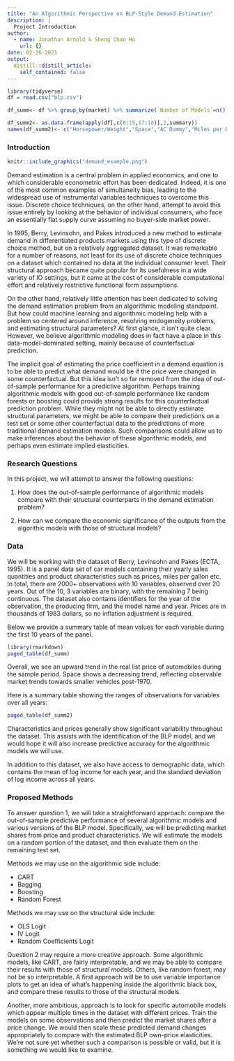 ```yaml
---
title: "An Algorithmic Perspective on BLP-Style Demand Estimation"
description: |
  Project Introduction
author:
  - name: Jonathan Arnold & Sheng Chao Ho
    url: {}
date: 02-26-2021
output:
  distill::distill_article:
    self_contained: false
---
```


```r
library(tidyverse)
df = read.csv("blp.csv")

df_summ<- df %>% group_by(market) %>% summarize(`Number of Models`=n(),`Horsepower/Weight`=mean(hpwt),`Space`=mean(space),`AC Dummy`=mean(air),`Miles per Dollar`=mean(mpd),`Miles per Gallon`=mean(mpg),`Price, Thousands of 1983 Dollars`=mean(price),`Quantity`=mean(quantity),`Produced in Japan`=mean(japan),`Produced in Europe`=mean(euro)) %>% ungroup

df_summ2<- as.data.frame(apply(df[,c(8:15,17:18)],2,summary))
names(df_summ2)<- c("Horsepower/Weight","Space","AC Dummy","Miles per Dollar","Price","Miles per Gallon","Quantity","Market Share","Produced in Japan","Produced in Europe")
```

### Introduction

```r
knitr::include_graphics("demand_example.png")
```

Demand estimation is a central problem in applied economics, and one to which considerable econometric effort has been dedicated. Indeed, it is one of the most common examples of simultaneity bias, leading to the widespread use of instrumental variables techniques to overcome this issue. Discrete choice techniques, on the other hand, attempt to avoid this issue entirely by looking at the behavior of individual consumers, who face an essentially flat supply curve assuming no buyer-side market power.

In 1995, Berry, Levinsohn, and Pakes introduced a new method to estimate demand in differentiated products markets using this type of discrete choice method, but on a relatively aggregated dataset. It was remarkable for a number of reasons, not least for its use of discrete choice techniques on a dataset which contained no data at the individual consumer level. Their structural approach became quite popular for its usefulness in a wide variety of IO settings, but it came at the cost of considerable computational effort and relatively restrictive functional form assumptions.

On the other hand, relatively little attention has been dedicated to solving the demand estimation problem from an algorithmic modeling standpoint. But how could machine learning and algorithmic modeling help with a problem so centered around inference, resolving endogeneity problems, and estimating structural parameters? At first glance, it isn't quite clear. However, we believe algorithmic modeling does in fact have a place in this data-model-dominated setting, mainly because of counterfactual prediction. 

The implicit goal of estimating the price coefficient in a demand equation is to be able to predict what demand would be if the price were changed in some counterfactual. But this idea isn't so far removed from the idea of out-of-sample performance for a predictive algorithm. Perhaps training algorithmic models with good out-of-sample performance like random forests or boosting could provide strong results for this counterfactual prediction problem. While they might not be able to directly estimate structural parameters, we might be able to compare their predictions on a test set or some other counterfactual data to the predictions of more traditional demand estimation models. Such comparisons could allow us to make inferences about the behavior of these algorithmic models, and perhaps even estimate implied elasticities.

### Research Questions

In this project, we will attempt to answer the following questions:

1. How does the out-of-sample performance of algorithmic models compare with their structural counterparts in the demand estimation problem?

2. How can we compare the economic significance of the outputs from the algorithic models with those of structural models?

### Data

We will be working with the dataset of Berry, Levinsohn and Pakes (ECTA, 1995). It is a panel data set of car models containing their yearly sales quantities and product characteristics such as prices, miles per gallon etc. In total, there are 2000+ observations with 10 variables, observed over 20 years. Out of the 10, 3 variables are binary, with the remaining 7 being continuous. The dataset also contains identifiers for the year of the observation, the producing firm, and the model name and year. Prices are in thousands of 1983 dollars, so no inflation adjustment is required.

Below we provide a summary table of mean values for each variable during the first 10 years of the panel. 

```r
library(rmarkdown)
paged_table(df_summ)
```

Overall, we see an upward trend in the real list price of automobiles during the sample period. Space shows a decreasing trend, reflecting observable market trends towards smaller vehicles post-1970. 

Here is a summary table showing the ranges of observations for variables over all years:

```r
paged_table(df_summ2)
```

Characteristics and prices generally show significant variability throughout the dataset. This assists with the identification of the BLP model, and we would hope it will also increase predictive accuracy for the algorithmic models we will use. 

In addition to this dataset, we also have access to demographic data, which contains the mean of log income for each year, and the standard deviation of log income across all years. 

### Proposed Methods

To answer question 1, we will take a straightforward approach: compare the out-of-sample predictive performance of several algorithmic models and various versions of the BLP model. Specifically, we will be predicting market shares from price and product characteristics. We will estimate the models on a random portion of the dataset, and then evaluate them on the remaining test set. 

Methods we may use on the algorithmic side include:

- CART
- Bagging
- Boosting
- Random Forest

Methods we may use on the structural side include:

- OLS Logit
- IV Logit
- Random Coefficients Logit

Question 2 may require a more creative approach. Some algorithmic models, like CART, are fairly interpretable, and we may be able to compare their results with those of structural models. Others, like random forest, may not be so interpretable. A first approach will be to use variable importance plots to get an idea of what's happening inside the algorithmic black box, and compare these results to those of the structural models. 

Another, more ambitious, approach is to look for specific automobile models which appear multiple times in the dataset with different prices. Train the models on some observations and then predict the market shares after a price change. We would then scale these predicted demand changes appropriately to compare with the estimated BLP own-price elasticities. We're not sure yet whether such a comparison is possible or valid, but it is something we would like to examine. 

